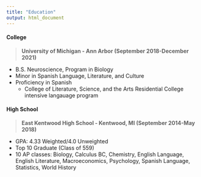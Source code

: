 ```yaml
---
title: "Education"
output: html_document
---
```


#### College
> **University of Michigan - Ann Arbor (September 2018-December 2021)** 

* B.S. Neuroscience, Program in Biology
* Minor in Spanish Language, Literature, and Culture
* Proficiency in Spanish
    + College of Literature, Science, and the Arts Residential College intensive langauage program

#### High School
> **East Kentwood High School - Kentwood, MI (September 2014-May 2018)**

* GPA: 4.33 Weighted/4.0 Unweighted
* Top 10 Graduate (Class of 559)
* 10 AP classes: Biology, Calculus BC, Chemistry, English Language, English Literature, Macroeconomics, Psychology, Spanish Language, Statistics, World History